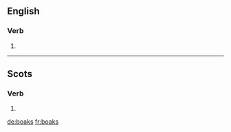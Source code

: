 ==English==

===Verb===
{{head|en|verb form}}

# {{en-third-person singular of|boak}}

----

==Scots==

===Verb===
{{head|sco|verb form}}

# {{sco-third-person singular of|boak}}

[[de:boaks]]
[[fr:boaks]]